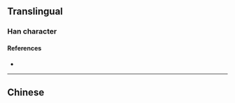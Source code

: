 {{character info/new}}
==Translingual==

===Han character===
{{Han char|rn=46|rad=山|as=16|sn=19|four=|canj=UYBP,XUYBP|ids=⿰山龍}}

====References====
* {{Han ref|kx=0322.181|dkj=49061|hdz=10806.020|uh=5DC4|ud=24004}}

----

==Chinese==
{{zh-see|巃|v}}